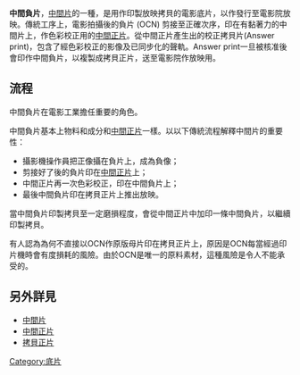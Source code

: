 {{Unreferenced|time=2020-03-09T02:40:42+00:00}}
'''中間負片'''，[[中間片|中間片]]的一種，是用作印製放映拷貝的電影底片，以作發行至電影院放映。傳統工序上，電影拍攝後的負片 (OCN) 剪接至正確次序，印在有黏著力的中間片上，作色彩校正用的[[中間正片|中間正片]]。從中間正片產生出的校正拷貝片(Answer print)，包含了經色彩校正的影像及已同步化的聲軌。Answer print一旦被核准後會印作中間負片，以複製成拷貝正片，送至電影院作放映用。

==流程==
中間負片在電影工業擔任重要的角色。

中間負片基本上物料和成分和[[中間正片|中間正片]]一樣。以以下傳統流程解釋中間片的重要性：

* 攝影機操作員把正像攝在負片上，成為負像；
* 剪接好了後的負片印在[[中間正片|中間正片]]上；
* 中間正片再一次色彩校正，印在中間負片上；
* 最後中間負片印在拷貝正片上推出放映。

當中間負片印製拷貝至一定磨損程度，會從中間正片中加印一條中間負片，以繼續印製拷貝。

有人認為為何不直接以OCN作原版母片印在拷貝正片上，原因是OCN每當經過印片機時會有度損耗的風險。由於OCN是唯一的原料素材，這種風險是令人不能承受的。

==另外詳見==
* [[中間片|中間片]]
* [[中間正片|中間正片]]
* [[拷貝正片|拷貝正片]]

{{摄影小作品}}

[[Category:底片|Category:底片]]